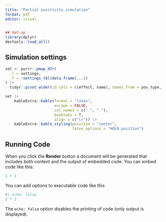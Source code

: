 ```yaml
---
title: "Partial positivity simulation"
format: pdf
editor: visual
---
```


```r
## Set-up
library(dplyr)
devtools::load_all()
```

## Simulation settings

```r
set <- purrr::pmap_dfr(
  .l = settings,
  .f = ~settings_tbl(data.frame(...))
) |>
  tidyr::pivot_wider(id_cols = c(effect, name), names_from = pos_type, values_from = value)

set |>
    kableExtra::kable(format = "latex", 
                      escape = FALSE,
                      col.names = c(" ", " "), 
                      booktabs = T, 
                      align = c("lr")) |>
    kableExtra::kable_styling(position = "center", 
                              latex_options = "HOLD_position")
```
## Running Code

When you click the **Render** button a document will be generated that includes both content and the output of embedded code. You can embed code like this:

```r
1 + 1
```

You can add options to executable code like this

```r
#| echo: false
2 * 2
```

The `echo: false` option disables the printing of code (only output is displayed).
